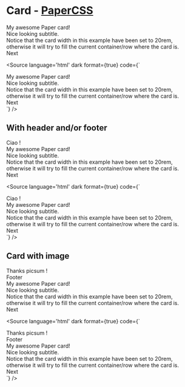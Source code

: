 
<Meta components={[Button]} component={PCard} title="Components/Card/Overview" />

# Card - [PaperCSS](https://www.getpapercss.com/docs/components/cards/)

<div style={{ width: '20rem' }}>
    <p-card>
        <div slot="title">My awesome Paper card!</div>
        <div slot="subtitle">Nice looking subtitle.</div>
        <div slot="text">
            Notice that the card width in this example have been set to 20rem, otherwise it will try to fill the current
            container/row where the card is.
        </div>
        <p-button type="secondary">Next</p-button>
    </p-card>
</div>

<Source language='html' dark format={true} code={`
<div style={{ width: '20rem' }}>
    <p-card>
        <div slot="title">My awesome Paper card!</div>
        <div slot="subtitle">Nice looking subtitle.</div>
        <div slot="text">
            Notice that the card width in this example have been set to 20rem, otherwise it will try to fill the current
            container/row where the card is.
        </div>
        <p-button type="secondary">Next</p-button>
    </p-card>
</div>
`} />

## With header and/or footer

<div style={{ width: '20rem' }}>
    <p-card>
        <div slot="header">Ciao !</div>
        <div slot="title">My awesome Paper card!</div>
        <div slot="subtitle">Nice looking subtitle.</div>
        <div slot="text">
            Notice that the card width in this example have been set to 20rem, otherwise it will try to fill the current
            container/row where the card is.
        </div>
        <p-button type="secondary">Next</p-button>
    </p-card>
</div>

<Source language='html' dark format={true} code={`
<div style={{ width: '20rem' }}>
    <p-card>
        <div slot="header">Ciao !</div>
        <div slot="title">My awesome Paper card!</div>
        <div slot="subtitle">Nice looking subtitle.</div>
        <div slot="text">
            Notice that the card width in this example have been set to 20rem, otherwise it will try to fill the current
            container/row where the card is.
        </div>
        <p-button type="secondary">Next</p-button>
    </p-card>
</div>
`} />

## Card with image 

<div style={{ width: '20rem' }}>
    <p-card image="https://picsum.photos/200/100">
        <div slot="header">Thanks picsum !</div>
        <div slot="footer">Footer</div>
        <div slot="title">My awesome Paper card!</div>
        <div slot="subtitle">Nice looking subtitle.</div>
        <div slot="text">
            Notice that the card width in this example have been set to 20rem, otherwise it will try to fill the current
            container/row where the card is.
        </div>
        <p-button type="secondary">Next</p-button>
    </p-card>
</div>

<Source language='html' dark format={true} code={`
<div style={{ width: '20rem' }}>
    <div style={{ width: '20rem' }}>
        <p-card image="https://picsum.photos/200/100">
            <div slot="header">Thanks picsum !</div>
            <div slot="footer">Footer</div>
            <div slot="title">My awesome Paper card!</div>
            <div slot="subtitle">Nice looking subtitle.</div>
            <div slot="text">
                Notice that the card width in this example have been set to 20rem, otherwise it will try to fill the current
                container/row where the card is.
            </div>
            <p-button type="secondary">Next</p-button>
        </p-card>
    </div>
</div>
`} />
